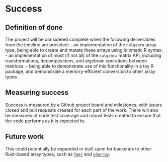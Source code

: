 # Success
<!--
Projects should have a definition of done that is measurable, and a
thorough understanding going in of what the risks are to delivery
-->

## Definition of done
<!--
What does success look like?
-->
The project will be considered complete when the following deliverables from the timeline are provided:
- an implementation of the `nalgebra` array type, being able to create and mutate these arrays using idiomatic R syntax.
- an implementation of most (if not all) of the `nalgebra` matrix API, including transformations, decompositions, and algebraic operations between matrices.
- being able to demonstrate use of this functionality in a toy R package, and demonstrate a memory-efficient conversion to other array types.

## Measuring success
<!--
How will we know when success is achieved, what markers can we use
along the way
-->
Success is measured by a Github project board and milestones, with issues closed and pull requests created for each part of the work. 
There will also be measures of code test coverage and robust tests created to ensure that the code performs as it is expected to.

## Future work
<!--
How could this be extended / developed in the future by yourself
and/or the community in general?
-->
This could potentially be expanded or built upon for backends to other Rust-based array types, such as [`faer`](https://github.com/sarah-quinones/faer-rs) and [`ndarray`](https://docs.rs/ndarray/latest/ndarray/).
